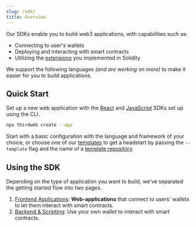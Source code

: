 ```yaml
---
slug: /sdk/
title: Overview
---
```



<div className="heroGrid" style={{ alignItems: "flex-start" }}>
  <div>
    <p style={{ marginTop: "8px" }}>
      Our SDKs enable you to build web3 applications, with capabilities such as:
    </p>
    <ul>
      <li>Connecting to user's wallets</li>
      <li>Deploying and interacting with smart contracts</li>
      <li>
        Utilizing the <a href="/contractkit/extensions">extensions</a> you
        implemented in Solidity
      </li>
    </ul>
  </div>
  <div className="heroGridImageContainer">
    <YoutubeEmbed link={"https://www.youtube.com/embed/Ti_wdhHn42Q"} />
  </div>
</div>
<p>
  We support the following languages <i>(and are working on more)</i> to make it
  easier for you to build applications.
</p>
<SupportedLanguagesSection />

## Quick Start

Set up a new web application with the [React](/react) and [JavaScript](/javascript) SDKs set up using the CLI.

```bash
npx thirdweb create --app
```

Start with a basic configuration with the language and framework of your choice,
or choose one of our [templates](/templates) to get a headstart by passing the `--template` flag and the name of a [template repository](/templates).

## Using the SDK

Depending on the type of application you want to build, we've separated the getting started
flow into two pages.

1. [Frontend Applications](/sdk/set-up-the-sdk/frontend): **Web-applications** that connect to users' wallets to let them interact with smart contracts.
2. [Backend & Scripting](/sdk/set-up-the-sdk/backend): Use your own wallet to interact with smart contracts.
